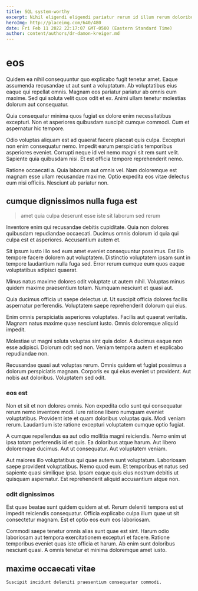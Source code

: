```yaml
---
title: SQL system-worthy
excerpt: Nihil eligendi eligendi pariatur rerum id illum rerum doloribus. Officia quidem dolor. Eum aut reiciendis aliquid similique repellendus fugit ipsam totam.
heroImg: http://placeimg.com/640/480
date: Fri Feb 11 2022 22:17:07 GMT-0500 (Eastern Standard Time)
author: content/authors/dr-damon-kreiger.md
---
```

# eos

Quidem ea nihil consequuntur quo explicabo fugit tenetur amet. Eaque assumenda recusandae ut aut sunt a voluptatum. Ab voluptatibus eius eaque qui repellat omnis. Magnam eos pariatur pariatur ab omnis eum maxime. Sed qui soluta velit quos odit et ex. Animi ullam tenetur molestias dolorum aut consequatur.
  
Quia consequatur minima quos fugiat ex dolore enim necessitatibus excepturi. Non et asperiores quibusdam suscipit cumque commodi. Cum et aspernatur hic tempore.
  
Odio voluptas aliquam est ad quaerat facere placeat quis culpa. Excepturi non enim consequatur nemo. Impedit earum perspiciatis temporibus asperiores eveniet. Corrupti neque id vel nemo magni sit rem sunt velit. Sapiente quia quibusdam nisi. Et est officia tempore reprehenderit nemo.
  
Ratione occaecati a. Quia laborum aut omnis vel. Nam doloremque est magnam esse ullam recusandae maxime. Optio expedita eos vitae delectus eum nisi officiis. Nesciunt ab pariatur non.

## cumque dignissimos nulla fuga est

> amet quia culpa deserunt esse iste sit laborum sed rerum

Inventore enim qui recusandae debitis cupiditate. Quia non dolores quibusdam repudiandae occaecati. Ducimus omnis dolorum id quia qui culpa est et asperiores. Accusantium autem et.
  
Sit ipsum iusto illo sed eum amet eveniet consequuntur possimus. Est illo tempore facere dolorem aut voluptatem. Distinctio voluptatem ipsam sunt in tempore laudantium nulla fuga sed. Error rerum cumque eum quos eaque voluptatibus adipisci quaerat.
  
Minus natus maxime dolores odit voluptate ut autem nihil. Voluptas minus quidem maxime praesentium totam. Numquam nesciunt et quasi aut.
  
Quia ducimus officia ut saepe delectus ut. Ut suscipit officia dolores facilis aspernatur perferendis. Voluptatem saepe reprehenderit dolorum qui eius.
  
Enim omnis perspiciatis asperiores voluptates. Facilis aut quaerat veritatis. Magnam natus maxime quae nesciunt iusto. Omnis doloremque aliquid impedit.
  
Molestiae ut magni soluta voluptas sint quia dolor. A ducimus eaque non esse adipisci. Dolorum odit sed non. Veniam tempora autem et explicabo repudiandae non.
  
Recusandae quasi aut voluptas rerum. Omnis quidem et fugiat possimus a dolorum perspiciatis magnam. Corporis ex qui eius eveniet ut provident. Aut nobis aut doloribus. Voluptatem sed odit.

### eos est

Non et sit et non dolores omnis. Non expedita odio sunt qui consequatur rerum nemo inventore modi. Iure ratione libero numquam eveniet voluptatibus. Provident iste et quam doloribus voluptas quis. Modi veniam rerum. Laudantium iste ratione excepturi voluptatem cumque optio fugiat.
  
A cumque repellendus ea aut odio mollitia magni reiciendis. Nemo enim ut ipsa totam perferendis id et quis. Ea doloribus atque harum. Aut libero doloremque ducimus. Aut ut consequatur. Aut voluptatem veniam.
  
Aut maiores illo voluptatibus qui quae autem sunt voluptatum. Laboriosam saepe provident voluptatibus. Nemo quod eum. Et temporibus et natus sed sapiente quasi similique ipsa. Ipsam eaque quis eius nostrum debitis ut quisquam aspernatur. Est reprehenderit aliquid accusantium atque non.

### odit dignissimos

Est quae beatae sunt quidem quidem at et. Rerum deleniti tempora est ut impedit reiciendis consequatur. Officia explicabo culpa illum quae ut sit consectetur magnam. Est et optio eos eum eos laboriosam.
  
Commodi saepe tenetur omnis alias sunt quae est sint. Harum odio laboriosam aut tempora exercitationem excepturi et facere. Ratione temporibus eveniet quas iste officia et harum. Ab enim sunt doloribus nesciunt quasi. A omnis tenetur et minima doloremque amet iusto.

## maxime occaecati vitae

```text
Suscipit incidunt deleniti praesentium consequatur commodi.
```

